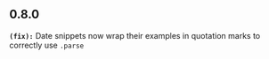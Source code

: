 ## 0.8.0
**`(fix):`** Date snippets now wrap their examples in quotation marks to correctly use `.parse`

